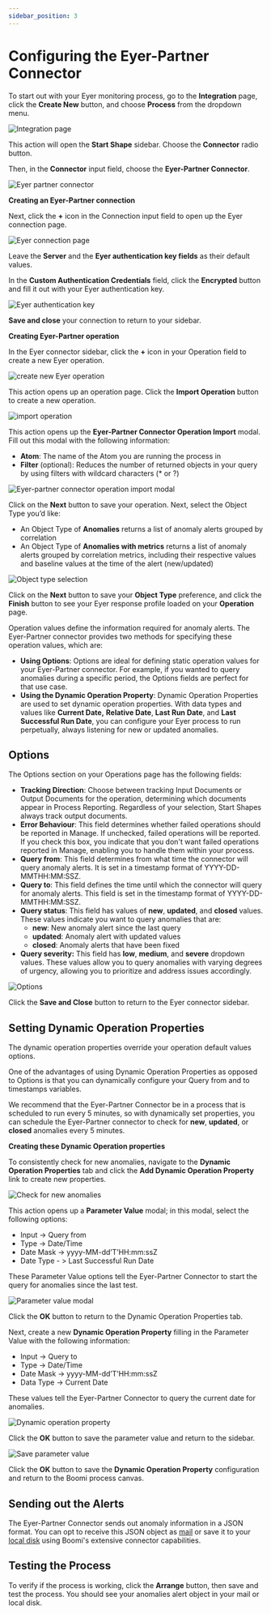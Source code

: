 ```yaml
---
sidebar_position: 3
---
```


# Configuring the Eyer-Partner Connector

To start out with your Eyer monitoring process, go to the **Integration** page, click the **Create New** button, and choose **Process** from the dropdown menu.



![Integration page](./img/image11.png)


This action will open the **Start Shape** sidebar. Choose the **Connector** radio button. 

Then, in the **Connector** input field, choose the **Eyer-Partner Connector**. 



![Eyer partner connector](./img/image15.png)


**Creating an Eyer-Partner connection**

Next, click the **+** icon in the Connection input field to open up the Eyer connection page.



![Eyer connection page](./img/image12.png)


Leave the **Server** and the **Eyer authentication key fields** as their default values.

In the **Custom Authentication Credentials** field, click the **Encrypted** button and fill it out with your Eyer authentication key.



![Eyer authentication key](./img/image2.png)


**Save and close** your connection to return to your sidebar.

**Creating Eyer-Partner operation**

In the Eyer connector sidebar, click the **+** icon in your Operation field to create a new Eyer operation. 



![create new Eyer operation](./img/image19.png)


This action opens up an operation page.  Click the **Import Operation** button to create a new operation.



![import operation](./img/image10.png)

This action opens up the **Eyer-Partner Connector Operation Import** modal. Fill out this modal with the following information:



* **Atom**: The name of the Atom you are running the process in
* **Filter** (optional): Reduces the number of returned objects in your query by using filters with wildcard characters (* or ?) 

    

![Eyer-partner connector operation import modal](./img/image13.png)



Click on the **Next** button to save your operation. Next, select the Object Type you’d like:



* An Object Type of **Anomalies** returns a list of anomaly alerts grouped by correlation
* An Object Type of **Anomalies with metrics** returns a list of anomaly alerts grouped by correlation metrics, including their respective values and baseline values at the time of the alert (new/updated)



![Object type selection](./img/image16.png)


Click on the **Next** button to save your **Object Type** preference, and click the **Finish** button to see your Eyer response profile loaded on your **Operation** page.

Operation values define the information required for anomaly alerts. The Eyer-Partner connector provides two methods for specifying these operation values, which are:



* **Using Options**: Options are ideal for defining static operation values for your Eyer-Partner connector. For example, if you wanted to query anomalies during a specific period, the Options fields are perfect for that use case.
* **Using the Dynamic Operation Property**: Dynamic Operation Properties are used to set dynamic operation properties. With data types and values like **Current Date,** **Relative Date**, **Last Run Date**, and **Last Successful Run Date**, you can configure your Eyer process to run perpetually, always listening for new or updated anomalies.

      



## Options

The Options section on your Operations page has the following fields: 



* **Tracking Direction**:  Choose between tracking Input Documents or Output Documents for the operation, determining which documents appear in Process Reporting. Regardless of your selection, Start Shapes always track output documents.
* **Error Behaviour**:  This field determines whether failed operations should be reported in Manage. If unchecked, failed operations will be reported. If you check this box, you indicate that you don't want failed operations reported in Manage, enabling you to handle them within your process.
* **Query from**: This field determines from what time the connector will query anomaly alerts. It is set in a timestamp format of YYYY-DD-MMTHH:MM:SSZ.
* **Query to**: This field defines the time until which the connector will query for anomaly alerts. This field is set in the timestamp format of YYYY-DD-MMTHH:MM:SSZ.
* **Query status**: This field has values of **new**, **updated**, and **closed** values. These values indicate you want to query anomalies that are:
    * **new**:  New anomaly alert since the last query
    * **updated**: Anomaly alert with updated values
    * **closed**: Anomaly alerts that have been fixed
* **Query severity:** This field has **low**, **medium**, and **severe** dropdown values. These values allow you to query anomalies with varying degrees of urgency, allowing you to prioritize and address issues accordingly. 



![Options](./img/image17.png)

Click the **Save and Close** button to return to the Eyer connector sidebar.


## Setting Dynamic Operation Properties

The dynamic operation properties override your operation default values options.

One of the advantages of using Dynamic Operation Properties as opposed to Options is that you can dynamically configure your Query from and to timestamps variables.

We recommend that the Eyer-Partner Connector be in a process that is scheduled to run every 5 minutes, so with dynamically set properties, you can schedule the Eyer-Partner connector to check for **new**, **updated**, or **closed** anomalies every 5 minutes.

**Creating these Dynamic Operation properties**

To consistently check for new anomalies, navigate to the **Dynamic Operation Properties** tab and click the **Add Dynamic Operation Property** link to create new properties. 



![Check for new anomalies](./img/image7.png)


This action opens up a **Parameter Value** modal; in this modal, select the following options:



* Input -> Query from
* Type -> Date/Time
* Date Mask -> yyyy-MM-dd’T’HH:mm:ssZ
* Date Type - > Last Successful Run Date

These Parameter Value options tell the Eyer-Partner Connector to start the query for anomalies since the last test.



![Parameter value modal](./img/image8.png)


Click the **OK** button to return to the Dynamic Operation Properties tab.

Next, create a new **Dynamic Operation Property** filling in the Parameter Value with the following information:



* Input -> Query to
* Type -> Date/Time
* Date Mask -> yyyy-MM-dd’T’HH:mm:ssZ
* Data Type -> Current Date

These values tell the Eyer-Partner Connector to query the current date for anomalies.



![Dynamic operation property](./img/image8.png)



Click the **OK** button to save the parameter value and return to the sidebar. 



![Save parameter value](./img/image14.png)

Click the **OK** button to save the **Dynamic Operation Property** configuration and return to the Boomi process canvas.


## Sending out the Alerts

The Eyer-Partner Connector sends out anomaly information in a JSON format. You can opt to receive this JSON object as [mail](https://help.boomi.com/docs/atomsphere/integration/connectors/r-atm-mail_connector_4e32e771-5351-4e2c-b1fd-d7bd1bd82f1a/#:~:text=Use%20the%20Mail%20connector%20to,exchanging%20data%20between%20trading%20partners.) or save it to your [local disk](https://www.google.com/search?q=disk+connector+boomi&sca_esv=f379c00181bfa713&sca_upv=1&sxsrf=ACQVn0-x4RDulioCFIK5D9HrNpaqAtoAGg%3A1713411770580&ei=upYgZvHxIvCzhbIPo-686Ak&oq=disk+&gs_lp=Egxnd3Mtd2l6LXNlcnAiBWRpc2sgKgIIADIKECMYgAQYJxiKBTIEECMYJzIEECMYJzILEAAYgAQYkQIYigUyCxAAGIAEGJECGIoFMgoQABiABBhDGIoFMgoQABiABBhDGIoFMgUQABiABDIFEAAYgAQyBRAAGIAESO0YUABYpAVwAHgBkAEAmAGPAqAB6AmqAQMyLTW4AQHIAQD4AQGYAgWgAv0JwgIXEC4YgAQYkQIYsQMY0QMYgwEYxwEYigXCAg4QABiABBixAxiDARiKBcICCxAAGIAEGLEDGIMBwgILEC4YgAQYsQMYgwHCAg0QABiABBixAxhDGIoFwgITEC4YgAQY0QMYQxjUAhjHARiKBcICEBAAGIAEGLEDGEMYgwEYigWYAwCSBwMyLTWgB944&sclient=gws-wiz-serp) using Boomi's extensive connector capabilities.


## Testing the Process

To verify if the process is working, click the **Arrange** button, then save and test the process. You should see your anomalies alert object in your mail or local disk.



